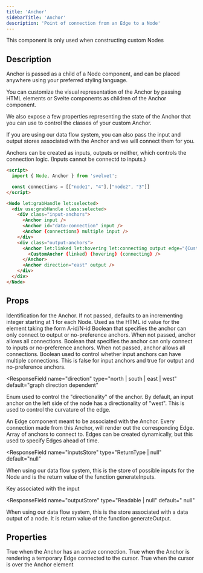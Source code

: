```yaml
---
title: 'Anchor'
sidebarTitle: 'Anchor'
description: 'Point of connection from an Edge to a Node'
---
```


<Info>This component is only used when constructing custom Nodes</Info>

## Description

Anchor is passed as a child of a Node component, and can be placed anywhere using your preferred styling language.

You can customize the visual representation of the Anchor by passing HTML elements or Svelte components as children of the Anchor component.

We also expose a few properties representing the state of the Anchor that you can use to control the classes of your custom Anchor.

If you are using our data flow system, you can also pass the input and output stores associated with the Anchor and we will connect them for you.

Anchors can be created as inputs, outputs or neither, which controls the connection logic. (Inputs cannot be connectd to inputs.)

```HTML MyNode.svelte
<script>
  import { Node, Anchor } from 'svelvet';

  const connections = [["node1", "4"],["node2", "3"]]
</script>

<Node let:grabHandle let:selected>
  <div use:grabHandle class:selected>
    <div class="input-anchors">
      <Anchor input />
      <Anchor id="data-connection" input />
      <Anchor {connections} multiple input />
    </div>
    <div class="output-anchors">
      <Anchor let:linked let:hovering let:connecting output edge="{CustomEdge}">
        <CustomAnchor {linked} {hovering} {connecting} />
      </Anchor>
      <Anchor direction="east" output />
    </div>
  </div>
</Node>
```

## Props

<ResponseField name="id" type="string | number" default="incrementing integer">
  Identification for the Anchor. If not passed, defaults to an incrementing
  integer starting at 1 for each Node. Used as the HTML id value for the element
  taking the form A-id/N-id
</ResponseField>

<ResponseField name="input" type="boolean" default="false">
  Boolean that specifies the anchor can only connect to output or no-preference
  anchors. When not passed, anchor allows all connections.
</ResponseField>

<ResponseField name="output" type="boolean" default="false">
  Boolean that specifies the anchor can only connect to inputs or no-preference
  anchors. When not passed, anchor allows all connections.
</ResponseField>

<ResponseField name="multiple" type="boolean" default="input/output dependent">
  Boolean used to control whether input anchors can have multiple connections.
  This is false for input anchors and true for output and no-preference anchors.
</ResponseField>

<ResponseField
  name="direction"
  type="north | south | east | west"
  default="graph direction dependent"
>
  Enum used to control the "directionality" of the anchor. By default, an input
  anchor on the left side of the node has a directionality of "west". This is
  used to control the curvature of the edge.
</ResponseField>

<ResponseField name="edge" type="Svelte Component | null" default="null">
  An Edge component meant to be associated with the Anchor. Every connection
  made from this Anchor, will render out the corresponding Edge.
</ResponseField>

<ResponseField name="connections" type="Array<[nodeId, anchorId]>" default="[]">
  Array of anchors to connect to. Edges can be created dynamically, but this
  used to specify Edges ahead of time.
</ResponseField>

<ResponseField
  name="inputsStore"
  type="ReturnType<typeof generateInputs> | null"
  default="null"
>
  When using our data flow system, this is the store of possible inputs for the
  Node and is the return value of the function generateInputs.
</ResponseField>

<ResponseField name="key" type="string | null" default="null">
  Key associated with the input
</ResponseField>

<ResponseField
  name="outputStore"
  type="Readable<unknown> | null"
  default=" null"
>
  When using our data flow system, this is the store associated with a data
  output of a node. It is return value of the function generateOutput.
</ResponseField>

## Properties

<ResponseField name="let:linked" type="boolean">
  True when the Anchor has an active connection.
</ResponseField>

<ResponseField name="let:connecting" type="boolean">
  True when the Anchor is rendering a temporary Edge connected to the cursor.
</ResponseField>

<ResponseField name="let:hovering" type="boolean">
  True when the cursor is over the Anchor element
</ResponseField>
